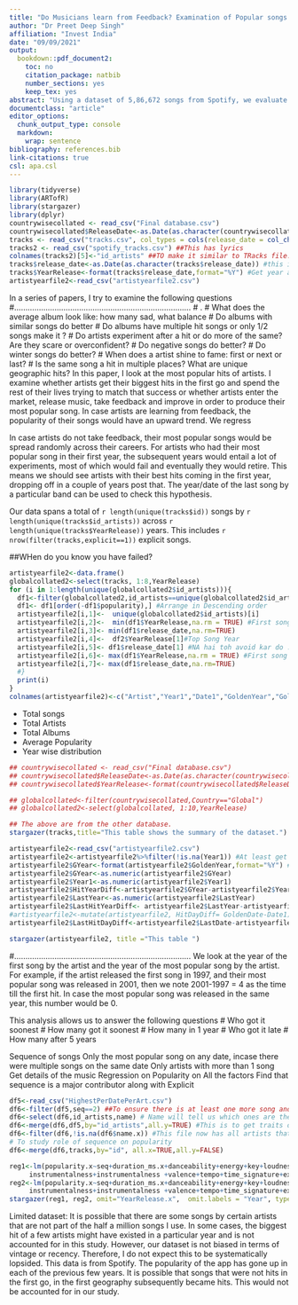 ---
title: "Do Musicians learn from Feedback? Examination of Popular songs from Spotify"
author: "Dr Preet Deep Singh"
affiliation: "Invest India"
date: "09/09/2021"
output: 
  bookdown::pdf_document2:
    toc: no
    citation_package: natbib
    number_sections: yes
    keep_tex: yes
abstract: "Using a dataset of 5,86,672 songs from Spotify, we evaluate whether artists learn from the response their songs get or not. We find that popularity of songs improves with iterations. We plot whether artists have their biggest hits in their first year or subsequent years."
documentclass: "article"
editor_options: 
  chunk_output_type: console
  markdown: 
    wrap: sentence
bibliography: references.bib
link-citations: true
csl: apa.csl
---

```{r setup, echo=FALSE, warning=FALSE, header=FALSE}
library(tidyverse)
library(ARTofR)
library(stargazer)
library(dplyr)
countrywisecollated <- read_csv("Final database.csv") 
countrywisecollated$ReleaseDate<-as.Date(as.character(countrywisecollated$Release_date))
tracks <- read_csv("tracks.csv", col_types = cols(release_date = col_character()))
tracks2 <- read_csv("spotify_tracks.csv") ##This has lyrics
colnames(tracks2)[5]<-"id_artists" ##TO make it similar to TRacks file.
tracks$release_date<-as.Date(as.character(tracks$release_date)) #this is now as per date
tracks$YearRelease<-format(tracks$release_date,format="%Y") #Get year also
artistyearfile2<-read_csv("artistyearfile2.csv")


```

In a series of papers, I try to examine the following questions
#...............................................................................
#                                                                              .
# What does the average album look like: how many sad, what balance
# Do albums with similar songs do better
# Do albums have multiple hit songs or only 1/2 songs make it ?
# Do artists experiment after a hit or do more of the same? Are they scare or overconfident?
# Do negative songs do better?
# Do winter songs do better?
# When does a artist shine to fame: first or next or last?
# Is the same song a hit in multiple places? What are unique geographic hits?
In this paper, I look at the most popular hits of artists. I examine whether artists get their biggest hits in the first go and spend the rest of their lives trying to match that success or whether artists enter the market, release music, take feedback and improve in order to produce their most popular song. In case artists are learning from feedback, the popularity of their songs would have an upward trend. We regress 

In case artists do not take feedback, their most popular songs would be spread randomly across their careers. For artists who had their most popular song in their first year, the subsequent years would entail a lot of experiments, most of which would fail and eventually they would retire. This means we should see artists with their best hits coming in the first year, dropping off in a couple of years post that. The year/date of the last song by a particular band can be used to check this hypothesis.

Our data spans a total of `r length(unique(tracks$id))` songs by `r length(unique(tracks$id_artists))` across `r length(unique(tracks$YearRelease))` years. This includes `r nrow(filter(tracks,explicit==1))` explicit songs. 

##WHen do you know you have failed?


```{r artistyear2,eval=FALSE, echo=FALSE, warning=FALSE, header=FALSE}

artistyearfile2<-data.frame()
globalcollated2<-select(tracks, 1:8,YearRelease)
for (i in 1:length(unique(globalcollated2$id_artists))){
  df1<-filter(globalcollated2,id_artists==unique(globalcollated2$id_artists)[i])
  df1<- df1[order(-df1$popularity),] #Arrange in Descending order
  artistyearfile2[i,1]<-  unique(globalcollated2$id_artists)[i]
  artistyearfile2[i,2]<-  min(df1$YearRelease,na.rm = TRUE) #First song #Easy, direct
  artistyearfile2[i,3]<- min(df1$release_date,na.rm=TRUE)
  artistyearfile2[i,4]<-  df2$YearRelease[1]#Top Song Year
  artistyearfile2[i,5]<- df1$release_date[1] #NA hai toh avoid kar do .
  artistyearfile2[i,6]<- max(df1$YearRelease,na.rm = TRUE) #First song #Easy, direct
  artistyearfile2[i,7]<- max(df1$release_date,na.rm=TRUE)
  #}
  print(i)
}
colnames(artistyearfile2)<-c("Artist","Year1","Date1","GoldenYear","GoldenDate","LastYear","LastDate")
```

\section{Data}

\subsection{Summary}

* Total songs
* Total Artists
* Total Albums
* Average Popularity
* Year wise distribution



```{r datasummary, echo=FALSE, warning=FALSE, header=FALSE}
## countrywisecollated <- read_csv("Final database.csv") 
## countrywisecollated$ReleaseDate<-as.Date(as.character(countrywisecollated$Release_date))
## countrywisecollated$YearRelease<-format(countrywisecollated$ReleaseDate, format= "%Y")

## globalcollated<-filter(countrywisecollated,Country=="Global")
## globalcollated2<-select(globalcollated, 1:10,YearRelease)

## The above are from the other database.
stargazer(tracks,title="This table shows the summary of the dataset.")

```



```{r artistyear3, results='asis', echo=FALSE, warning=FALSE, header=FALSE}
artistyearfile2<-read_csv("artistyearfile2.csv")
artistyearfile2<-artistyearfile2%>%filter(!is.na(Year1)) #At least get the years right
artistyearfile2$GYear<-format(artistyearfile2$GoldenYear,format="%Y") #See if th
artistyearfile2$GYear<-as.numeric(artistyearfile2$GYear)
artistyearfile2$Year1<-as.numeric(artistyearfile2$Year1)
artistyearfile2$HitYearDiff<-artistyearfile2$GYear-artistyearfile2$Year1
artistyearfile2$LastYear<-as.numeric(artistyearfile2$LastYear)
artistyearfile2$LastHitYearDiff<- artistyearfile2$LastYear-artistyearfile2$GYear
#artistyearfile2<-mutate(artistyearfile2, HitDayDiff= GoldenDate-Date1)
artistyearfile2$LastHitDayDiff<-artistyearfile2$LastDate-artistyearfile2$GoldenDate

stargazer(artistyearfile2, title ="This table ")
```

#...............................................................................
We look at the year of the first song by the artist and the year of the most popular song by the artist. For example, if the artist released the first song in 1997, and their most popular song was released in 2001, then we note 2001-1997 = 4 as the time till the first hit. In case the most popular song was released in the same year, this number would be 0.

This analysis allows us to answer the following questions
# Who got it soonest
# How many got it soonest
# How many in 1 year
# Who got it late
# How many after 5 years



\subsection{Regression}
Sequence of songs 
Only the most popular song on any date, incase there were multiple songs on the same date
Only artists with more than 1 song 
Get details of the music
Regression on Popularity on All the factors 
Find that sequence is a major contributor along with Explicit

```{r reg1seqonpopularity, echo=FALSE, results='asis', warning=FALSE, header=FALSE}


df5<-read_csv("HighestPerDatePerArt.csv") 
df6<-filter(df5,seq==2) ##To ensure there is at least one more song and not just the first one
df6<-select(df6,id_artists,name) # Name will tell us which ones are there in this 
df6<-merge(df6,df5,by="id_artists",all.y=TRUE) #This is to get traits of the song
df6<-filter(df6,!is.na(df6$name.x)) #This file now has all artists that have more than 1 song in the database.
# To study role of sequence on popularity
df6<-merge(df6,tracks,by="id", all.x=TRUE,all.y=FALSE)

reg1<-lm(popularity.x~seq+duration_ms.x+danceability+energy+key+loudness+mode+speechiness+acousticness+
     instrumentalness+instrumentalness +valence+tempo+time_signature+explicit.x+YearRelease.x,data=df6)
reg2<-lm(popularity.x~seq+duration_ms.x+danceability+energy+key+loudness+mode+speechiness+acousticness+
     instrumentalness+instrumentalness +valence+tempo+time_signature+explicit.x,data=df6)
stargazer(reg1, reg2, omit="YearRelease.x",  omit.labels = "Year", type = "latex", title = "This table shows the results of regression of popularity on sequence and control variables.") ###yes, seq has a positive coefficient

```


\section{Limitations}
Limited dataset: It is possible that there are some songs by certain artists that are not part of the half a million songs I use. In some cases, the biggest hit of a few artists might have existed in a particular year and is not accounted for in this study. However, our dataset is not biased in terms of vintage or recency. Therefore, I do not expect this to be systematically lopsided. 
This data is from Spotify. The popularity of the app has gone up in each of the previous few years. It is possible that songs that were not hits in the first go, in the first geography subsequently became hits. This would not be accounted for in our study.
